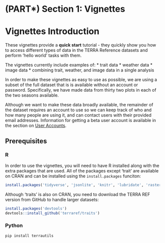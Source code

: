 # (PART\*) Section 1: Vignettes {-}

# Vignettes Introduction


These vignettes provide a **quick start** tutorial - they quickly show you how to access different types of data in the TERRA Reference datasets and perform ‘hello world’ tasks with them. 

The vignettes currently include examples of:
* trait data
* weather data
* image data
* combining trait, weather, and image data in a single analysis

In order to make these vignettes as easy to use as possible, we are using a subset of the full dataset that is is available without an account or password. Specifically, we have made data from thirty two plots in each of the two seasons available. 

Although we want to make these data broadly available, the remainder of the dataset requires an account to use so we can keep track of who and how many people are using it, and can contact users with their provided email addresses. 
Information for getting a beta user account is available in the section on [User Accounts](#user-accounts).


## Prerequisites

### R

In order to use the vignettes, you will need to have R installed along with the extra packages that are used. 
All of the packages except 'trait' are available on CRAN and can be installed using the `install.packages` funciton:

```r
install.packages('tidyverse', 'jsonlite', 'knitr', 'lubridate', 'raster', 'sf')
```

Although 'traits' is also on CRAN, you need to download the TERRA REF version from GitHub to handle larger datasets: 

```r
install.packages('devtools')
devtools::install_github('terraref/traits')
```
### Python

```sh
pip install terrautils
```
